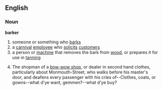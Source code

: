 ==English==
===Noun===
{{wikipedia}}
'''barker'''
# someone or something who [[bark]]s
# a [[carnival]] [[employee]] who [[solicit]]s [[customer]]s
# a person or [[machine]] that removes the bark from [[wood]], or prepares it for use in [[tanning]]
# {{vulgar}} The shopman of a [[bow-wow shop]], or dealer in second hand clothes, particularly about Monmouth-Street, who walks before his master's door, and deafens every passenger with his cries of--Clothes, coats, or gowns--what d'ye want, gemmen?--what d'ye buy?
